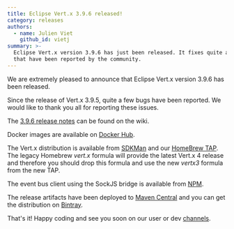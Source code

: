 ```yaml
---
title: Eclipse Vert.x 3.9.6 released!
category: releases
authors:
  - name: Julien Viet
    github_id: vietj
summary: >-
  Eclipse Vert.x version 3.9.6 has just been released. It fixes quite a few bugs
  that have been reported by the community.
---
```


We are extremely pleased to announce that Eclipse Vert.x version 3.9.6 has been released.

Since the release of Vert.x 3.9.5, quite a few bugs have been reported. We would like to thank you all for reporting these issues.

The [3.9.6 release notes](https://github.com/vert-x3/wiki/wiki/3.9.6-Release-Notes) can be found on the wiki.

Docker images are available on [Docker Hub](https://hub.docker.com/u/vertx/).

The Vert.x distribution is available from [SDKMan](http://sdkman.io/index.html) and our [HomeBrew TAP](https://github.com/vertx-distrib/homebrew-tap). The
legacy Homebrew _vert.x_ formula will provide the latest Vert.x 4 release and therefore you should drop this formula and use the new _vertx3_ formula
from the new TAP.

The event bus client using the SockJS bridge is available from [NPM](https://www.npmjs.com/package/@vertx/eventbus-bridge-client.js).

The release artifacts have been deployed to [Maven Central](http://search.maven.org/#search%7Cga%7C1%7Cg%3A%22io.vertx%22%20AND%20v%3A%223.9.6%22) and you can get the distribution on [Bintray](https://bintray.com/vertx/downloads/distribution/3.9.6/view).

That's it! Happy coding and see you soon on our user or dev [channels](https://vertx.io/community).
